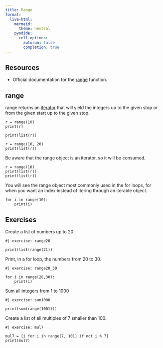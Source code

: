 ```yaml
---
title: Range
format:
  live-html:
    mermaid:
      theme: neutral
    pyodide:
      cell-options:
        autorun: false
        completion: true
---
```


## Resources

- Official documentation for the [range](https://docs.python.org/3/library/functions.html#func-range) function.

## range

range returns an [iterator](https://docs.python.org/3/glossary.html#term-iterator) that will yield the integers up to the given stop or from the given start up to the given stop.

```pyodide
r = range(10)
print(r)

print(list(r))
```

```pyodide
r = range(10, 20)
print(list(r))
```

Be aware that the range object is an iterator, so it will be consumed.

```pyodide
r = range(10)
print(list(r))
print(list(r))
```

You will see the range object most commonly used in the for loops, for when you want an index instead of itering through an iterable object.

```pyodide
for i in range(10):
    print(i)
```

## Exercises

Create a list of numbers up to 20

```pyodide
#| exercise: range20
```
::: { .solution exercise="range20"}
::: { .callout-note collapse="false"}
```pyodide
print(list(range(21))
```
:::
:::

Print, in a for loop, the numbers from 20 to 30.

```pyodide
#| exercise: range20_30
```
::: { .solution exercise="range20_30"}
::: { .callout-note collapse="false"}
```pyodide
for i in range(20,30):
    print(i)
```
:::
:::

Sum all integers from 1 to 1000

```pyodide
#| exercise: sum1000
```
::: { .solution exercise="sum1000"}
::: { .callout-note collapse="false"}
```pyodide
print(sum(range(1001)))
```
:::
:::

Create a list of all multiples of 7 smaller than 100.

```pyodide
#| exercise: mul7
```
::: { .solution exercise="mul7"}
::: { .callout-note collapse="false"}
```pyodide
mul7 = [i for i in range(7, 101) if not i % 7]
print(mul7)
```
:::
:::
